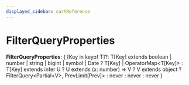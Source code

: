 ```yaml
---
displayed_sidebar: cartReference
---
```



# FilterQueryProperties

 **FilterQueryProperties**: &#123; [Key in keyof T]?: T[Key] extends boolean \| number \| string \| bigint \| symbol \| Date ? T[Key] \| OperatorMap&#60;T[Key]&#62; : T[Key] extends infer U ? U extends (x: number) =&#62; V ? V extends object ? FilterQuery&#60;Partial&#60;V&#62;, PrevLimit[Prev]&#62; : never : never : never &#125;
